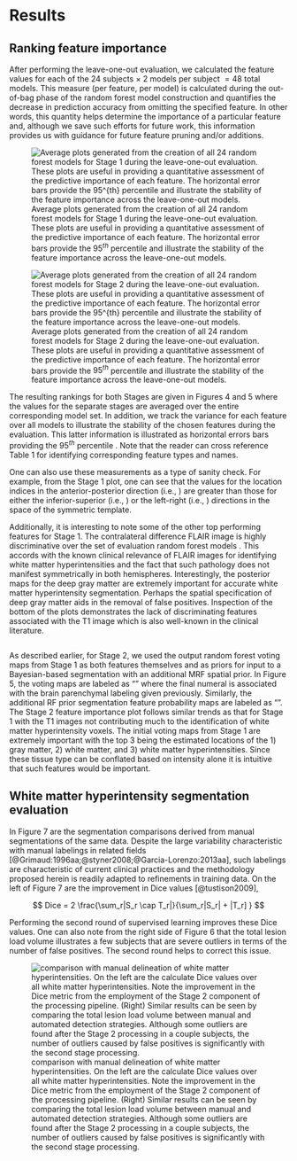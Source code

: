 
# Results

## Ranking feature importance

After performing the leave-one-out evaluation\deleted[id=dt]{described at the end of the previous section},
we calculated the \texttt{MeanDecreaseAccuracy} feature values for each of the 24 subjects $\times$
2 models per subject $=48$ total models.  This measure (per feature, per model) is calculated
during the out-of-bag phase of the random forest model construction and quantifies the decrease
in prediction accuracy from omitting the specified feature.  In other words, this quantity
helps determine the importance of a particular feature and, although we save such
efforts for future work, this information provides us with guidance for future feature
pruning and/or additions.

![Average \texttt{MeanDecreaseAccuracy} plots generated from the creation of all 24 random
forest models for Stage 1 during the leave-one-out evaluation.  These plots
are useful in providing a quantitative assessment of the predictive importance of each feature.
\added[id=nt]{Features are ranked in descending order of importance.}
The horizontal error bars provide the $95^{th}$ percentile
\deleted[id=bt]{(i.e., $1.96 \times \sigma$)} and illustrate the
stability of the feature importance across the leave-one-out models.
\added[id=nt]{At this initial stage only 31 features images are used.}](Figures/averageLeaveOneOutStage1.png)

![Average \texttt{MeanDecreaseAccuracy} plots generated from the creation of all 24 random
forest models for Stage 2 during the leave-one-out evaluation.  These plots
are useful in providing a quantitative assessment of the predictive importance of each feature.
\added[id=nt]{Features are ranked in descending order of importance.}
The horizontal error bars provide the $95^{th}$ percentile
\deleted[id=bt]{(i.e., $1.96 \times \sigma$)} and illustrate the
stability of the feature importance across the leave-one-out models.
\added[id=nt]{We augment the 31 feature images from the first stage by adding an additional
7 voting maps and 7 segmentation posteriors from application of the Bayesian-based
segmentation for a total of 45 images for the second stage.}](Figures/averageLeaveOneOutStage2.png)



The resulting rankings for both Stages are given in Figures 4 and 5 where the values for the
separate stages are averaged over the entire corresponding model set.  In addition, we
track the variance for each feature over all models to illustrate the stability of
the chosen features during the evaluation.  This latter information is illustrated as
horizontal errors bars providing the $95^{th}$ percentile \deleted[id=bt]{(i.e., $1.96 \times \sigma$)}.
Note that the reader can cross reference Table 1 for identifying corresponding feature types
and names.

One can also use these measurements as a type of sanity check.  For example, from the Stage
1  plot, one can see that the \texttt{MeanDecreaseAccuracy} values for the location indices in the
anterior-posterior direction (i.e., \texttt{TemplateIndicesWarped1}) are greater than
those for either the inferior-superior (i.e., \texttt{TemplateIndicesWarped0}) or the
left-right (i.e., \texttt{TemplateIndicesWarped0}) directions in the space of the symmetric
template.  \deleted[id=bt]{This is intuitive since, as discussed previously, manifestation of TBI white
matter hyperintensities can often be confused with higher intensities at the
periventricular caps in normal subjects [@Neema:2009aa]} \deleted[id=am]{whereas there does not seem to
be contralateral bias in manifestation of white matter hyperintensities in TBI.}

Additionally, it is interesting to note some of the other top performing features for Stage 1.
The contralateral difference FLAIR image is  highly discriminative over the set of
evaluation random forest models \added[id=bt]{(see Figure 6)}.  This accords with the known clinical relevance of
FLAIR images for identifying white matter hyperintensities and the fact that such
pathology does not \added[id=nt]{typically} manifest symmetrically in both hemispheres.  Interestingly, the
posterior maps for the deep gray matter are extremely important for accurate white matter
hyperintensity segmentation.  Perhaps the spatial specification of deep
gray matter aids in the removal of false positives.  Inspection of the bottom of the
plots demonstrates the lack of discriminating features associated with the
T1 image which is also well-known in the clinical literature.

![\added[id=nt]{(a) FLAIR image slice illustrating WMHs which have been manually delineated.
The region around the WMHs is enlarged (b) in the original FLAIR and the
(c) contralateral FLAIR difference image.}](Figures/FLAIRcontralaleteralWithLesionsAlternate.png)

As described earlier, for Stage 2, we used the output random forest voting maps from Stage
1 as both features themselves and as priors for input to a Bayesian-based segmentation with
an additional MRF spatial prior.  In Figure 5, the voting maps are labeled as
"\texttt{RFStage1VotingMaps}" where the final numeral is associated with the brain
parenchymal labeling given previously.  Similarly, the additional RF prior segmentation
feature probability maps are labeled as "\texttt{RFBrainSegmentationPosteriors}".
The Stage 2 feature importance plot follows similar
trends as that for Stage 1 with the T1 images not contributing much to the identification
of white matter hyperintensity voxels.  The initial voting maps from Stage 1 are extremely
important with the top 3 being the estimated locations of the 1) gray matter, 2) white matter, and
3) white matter hyperintensities.  Since these tissue type can be conflated based on intensity
alone it is intuitive that such features would be important.

## White matter hyperintensity segmentation evaluation

In Figure 7 are the segmentation comparisons derived from manual segmentations of the same
data.  Despite the large variability characteristic with manual labelings in related fields
[@Grimaud:1996aa;@styner2008;@Garcia-Lorenzo:2013aa], such labelings are characteristic of
current clinical practices and the methodology proposed herein is readily adapted to refinements
in training data.  On the left of Figure 7 are the improvement in Dice values [@tustison2009],
\added[id=nt]{i.e.,}

$$ Dice = 2 \frac{\sum_r|S_r \cap T_r|}{\sum_r|S_r| + |T_r] } $$

\added[id=nt]{over all white matter hyperintensities when comparing the segmentations between the two stages
where the sum is taken over all individually labeled manual, $T_r$, and automated, $S_r$, lesions and $\cap$
represents the intersection between the manual/automated lesion pair.}  Performing
the second round of supervised learning improves these Dice values.  One can also note from the
right side of Figure 6 that the total lesion load volume illustrates a few subjects that are
severe outliers in terms of the number of false positives.  The second round helps to
correct this issue.

![\added[id=am]{Voxelwise} comparison with manual delineation of white matter hyperintensities.  On the left are the
calculate\added[id=am]{d} Dice values over all white matter hyperintensities.  Note the improvement
in the Dice metric from the employment of the Stage 2 component of the processing pipeline.
(Right) Similar results can be seen by comparing the total lesion load volume between manual
and automated detection strategies.  Although some outliers are found after the Stage 2
processing in a couple subjects, the number of outliers caused by false positives is
\added[id=lw]{decreased} significantly with the second stage processing.](Figures/llvAndDice.png)

